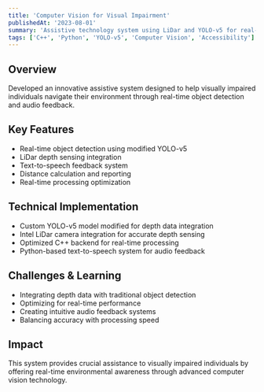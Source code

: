 ```yaml
---
title: 'Computer Vision for Visual Impairment'
publishedAt: '2023-08-01'
summary: 'Assistive technology system using LiDar and YOLO-v5 for real-time object detection'
tags: ['C++', 'Python', 'YOLO-v5', 'Computer Vision', 'Accessibility']
---
```


## Overview
Developed an innovative assistive system designed to help visually impaired individuals navigate their environment through real-time object detection and audio feedback.

## Key Features
- Real-time object detection using modified YOLO-v5
- LiDar depth sensing integration
- Text-to-speech feedback system
- Distance calculation and reporting
- Real-time processing optimization

## Technical Implementation
- Custom YOLO-v5 model modified for depth data integration
- Intel LiDar camera integration for accurate depth sensing
- Optimized C++ backend for real-time processing
- Python-based text-to-speech system for audio feedback

## Challenges & Learning
- Integrating depth data with traditional object detection
- Optimizing for real-time performance
- Creating intuitive audio feedback systems
- Balancing accuracy with processing speed

## Impact
This system provides crucial assistance to visually impaired individuals by offering real-time environmental awareness through advanced computer vision technology. 
